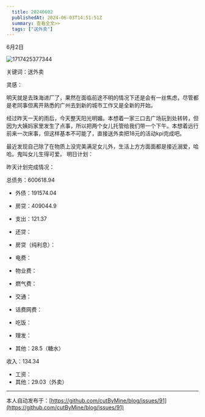 ```yaml
---
  title: 20240602
  publishedAt: 2024-06-03T14:51:51Z
  summary: 查看全文>>
  tags: ["送外卖"]
---
```


6月2日

![1717425377344](https://github.com/cutByMine/blog/assets/164211290/07af3cf6-c023-4536-89de-fffd1748e648)

关键词：送外卖

灵感：

明天就是去珠海进厂了，果然在面临前途不明的情况下还是会有一丝焦虑，尽管都是老同事但离开熟悉的广州去到新的城市工作又是全新的开始。

经过昨天一天的雨后，今天整天阳光明媚。本想着一家三口去广场玩到处转转，但因为大姨妈家里发生了点事，所以把两个女儿托管给我们带一个下午。本想着远行前来一次床事，但这样基本不可能了，直接送外卖把18元的活动kpi完成吧。

最近发现自己除了在物质上没完美满足女儿外，生活上方方面面都是接近溺爱，哈哈。鬼叫女儿生得可爱。
明日计划：

昨天计划完成情况：

总债务：600618.94
- 外债：191574.04
- 房贷：409044.9

- 支出：121.37
- 还贷：
- 房贷（纯利息）：
- 电费：
- 物业费：
- 燃气费：
- 交通：
- 话费网费：
- 吃饭：
- 理发：
- 其他：28.5（糖水）

收入：134.34
- 工资：
- 其他：29.03（外卖）


---
本人自动发布于：[https://github.com/cutByMine/blog/issues/91](https://github.com/cutByMine/blog/issues/91)
